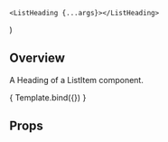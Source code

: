 

<Meta 
    title="Components/List/ListHeading" 
    component={ListHeading}
/>

    <ListHeading {...args}></ListHeading>
) 

<HeaderSimple title='ListHeading' />

## Overview

A Heading of a ListItem component.

<Canvas>
    <Story
    name = "Overview"
    args = {{
        children: 'List Heading'
    }}>
        { Template.bind({}) }
    </Story>
</Canvas>

## Props

<ArgsTable story="Overview" />